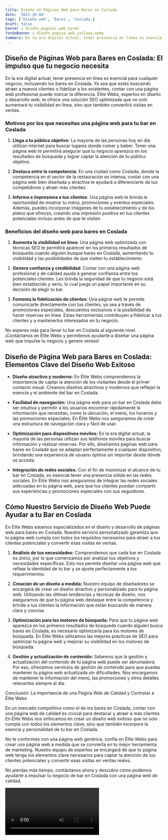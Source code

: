 ```yaml
---
title: Diseño de Páginas Web para Bares en Coslada
date: '2023-10-04'
tags: ['Diseño web', 'Bares', 'Coslada']
draft: false
banner : diseño_paginas_web_bares
fondoBanner : diseño_pagina_web_coslada.webp
summary: En la era digital actual, tener presencia en línea es esencial para cualquier negocio, incluyendo los bares en Coslada. Ya sea que estés buscando atraer a nuevos clientes o fidelizar a los existentes, contar con una página web profesional puede marcar la diferencia. Élite Webs, expertos en diseño y desarrollo web, te ofrece una solución SEO optimizada que no solo aumentará tu visibilidad en línea, sino que también convertirá visitas en ventas. 
---
```


## Diseño de Páginas Web para Bares en Coslada: El impulso que tu negocio necesita

En la era digital actual, tener presencia en línea es esencial para cualquier negocio, incluyendo los bares en Coslada. Ya sea que estés buscando atraer a nuevos clientes o fidelizar a los existentes, contar con una página web profesional puede marcar la diferencia. Élite Webs, expertos en diseño y desarrollo web, te ofrece una solución SEO optimizada que no solo aumentará tu visibilidad en línea, sino que también convertirá visitas en ventas. 

### Motivos por los que necesitas una página web para tu bar en Coslada

1. **Llega a tu público objetivo**: La mayoría de las personas hoy en día utilizan internet para buscar lugares donde comer y beber. Tener una página web te permitirá asegurar que tu negocio aparezca en los resultados de búsqueda y lograr captar la atención de tu público objetivo.

2. **Destaca entre la competencia**: En una ciudad como Coslada, donde la competencia en el sector de la restauración es intensa, contar con una página web bien diseñada y atractiva te ayudará a diferenciarte de tus competidores y atraer más clientes.

3. **Informa e impresiona a tus clientes**: Una página web te brinda la oportunidad de mostrar tu menú, promociones y eventos especiales. Además, puedes incorporar imágenes de tu establecimiento y de los platos que ofreces, creando una impresión positiva en tus clientes potenciales incluso antes de que te visiten.

### Beneficios del diseño web para bares en Coslada

1. **Aumenta la visibilidad en línea**: Una página web optimizada con técnicas SEO te permitirá aparecer en los primeros resultados de búsqueda cuando alguien busque bares en Coslada, aumentando tu visibilidad y las posibilidades de que visiten tu establecimiento.

2. **Genera confianza y credibilidad**: Contar con una página web profesional y de calidad ayuda a generar confianza entre tus potenciales clientes. Les brinda la seguridad de que tu negocio está bien establecido y serio, lo cual juega un papel importante en su decisión de elegir tu bar.

3. **Fomenta la fidelización de clientes**: Una página web te permite comunicarte directamente con tus clientes, ya sea a través de promociones especiales, descuentos exclusivos o la posibilidad de hacer reservas en línea. Estas herramientas contribuyen a fidelizar a tus clientes y a mantenerlos interesados en tu negocio.

No esperes más para llevar tu bar en Coslada al siguiente nivel. ¡Contáctanos en Élite Webs y permitenos ayudarte a diseñar una página web que impulse tu negocio y genere ventas!

<GifSeo />

<Cta />

## Diseño de Página Web para Bares en Coslada: Elementos Clave del Diseño Web Exitoso

- **Diseño atractivo y moderno:** En Élite Webs comprendemos la importancia de captar la atención de los visitantes desde el primer contacto visual. Creamos diseños atractivos y modernos que reflejan la esencia y el ambiente del bar en Coslada.

- **Facilidad de navegación:** Una página web para un bar en Coslada debe ser intuitiva y permitir a los usuarios encontrar rápidamente la información que necesitan, como la ubicación, el menú, los horarios y las promociones especiales. En Élite Webs nos aseguramos de crear una estructura de navegación clara y fácil de usar.

- **Optimización para dispositivos móviles:** En la era digital actual, la mayoría de las personas utilizan sus teléfonos móviles para buscar información y realizar reservas. Por ello, diseñamos páginas web para bares en Coslada que se adaptan perfectamente a cualquier dispositivo, brindando una experiencia de usuario óptima sin importar desde dónde se acceda.

- **Integración de redes sociales:** Con el fin de maximizar el alcance de tu bar en Coslada, es esencial tener una presencia sólida en las redes sociales. En Élite Webs nos aseguramos de integrar las redes sociales adecuadas en tu página web, para que tus clientes puedan compartir sus experiencias y promociones especiales con sus seguidores.

## Cómo Nuestro Servicio de Diseño Web Puede Ayudar a tu Bar en Coslada

En Élite Webs estamos especializados en el diseño y desarrollo de páginas web para bares en Coslada. Nuestro servicio personalizado garantiza que tu página web cumpla con todos los requisitos necesarios para atraer a tus clientes potenciales y convertir esas visitas en ventas.

1. **Análisis de tus necesidades:** Comprendemos que cada bar en Coslada es único, por lo que comenzamos por analizar tus objetivos y necesidades específicas. Esto nos permite diseñar una página web que refleje la identidad de tu bar y se ajuste perfectamente a tus requerimientos.

2. **Creación de un diseño a medida:** Nuestro equipo de diseñadores se encargará de crear un diseño atractivo y personalizado para tu página web. Utilizando las últimas tendencias y técnicas de diseño, nos aseguramos de que tu página web destaque entre la competencia y brinde a tus clientes la información que están buscando de manera clara y concisa.

3. **Optimización para los motores de búsqueda:** Para que tu página web aparezca en los primeros resultados de búsqueda cuando alguien busca bares en Coslada, es necesario optimizarla para los motores de búsqueda. En Élite Webs utilizamos las mejores prácticas de SEO para optimizar tu página web y mejorar su visibilidad en los motores de búsqueda.

4. **Gestión y actualización de contenido:** Sabemos que la gestión y actualización del contenido de tu página web puede ser abrumadora. Por eso, ofrecemos servicios de gestión de contenido para que puedas mantener tu página web actualizada sin dificultades. Nos encargamos de mantener la información del menú, las promociones y otros detalles relevantes siempre al día.

Conclusión: La Importancia de una Página Web de Calidad y Contratar a Élite Webs

En un mercado competitivo como el de los bares en Coslada, contar con una página web de calidad es crucial para destacar y atraer a más clientes. En Élite Webs nos enfocamos en crear un diseño web exitoso que no solo cumpla con todos los elementos clave, sino que también incorpore la esencia y personalidad de tu bar en Coslada.

No te conformes con una página web genérica, confía en Élite Webs para crear una página web a medida que se convierta en tu mejor herramienta de marketing. Nuestro equipo de expertos se encargará de que tu página web tenga los elementos clave necesarios para captar la atención de tus clientes potenciales y convertir esas visitas en ventas reales.

No pierdas más tiempo, contáctanos ahora y descubre cómo podemos ayudarte a impulsar tu negocio de bar en Coslada con una página web de calidad.

<Video />

<CtaBot job='Bares' city='Coslada'/>

<Gmaps query='Coslada+españa+maps' />